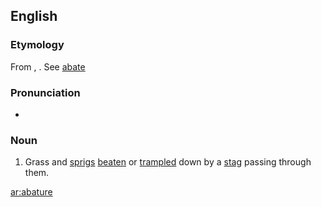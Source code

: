 ==English==

===Etymology===
From {{etyl|fro}} {{term|abatture|lang=fro}}, {{term|abatre||to knock down, to destroy|lang=fro}}. See [[abate]]

===Pronunciation===
* {{a|GA}} {{IPA|/ˈæb.ə.tjʊɹ/}}

===Noun===
{{en-noun|-}}

# {{obsolete}} Grass and [[sprigs]] [[beaten]] or [[trampled]] down by a [[stag]] passing through them.

[[ar:abature]]